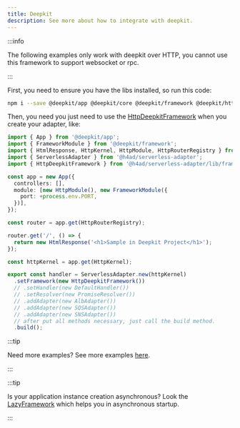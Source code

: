 ---
title: Deepkit
description: See more about how to integrate with deepkit.
---

:::info

The following examples only work with deepkit over HTTP, you cannot use this framework to support websocket or rpc.

:::

First, you need to ensure you have the libs installed, so run this code:

```bash
npm i --save @deepkit/app @deepkit/core @deepkit/framework @deepkit/http @deepkit/type @deepkit/type-compiler
```

Then, you need you just need to use the [HttpDeepkitFramework](../../api/Frameworks/HttpDeepkitFramework) when you create your adapter, like:

```ts title="index.ts"
import { App } from '@deepkit/app';
import { FrameworkModule } from '@deepkit/framework';
import { HtmlResponse, HttpKernel, HttpModule, HttpRouterRegistry } from '@deepkit/http';
import { ServerlessAdapter } from '@h4ad/serverless-adapter';
import { HttpDeepkitFramework } from '@h4ad/serverless-adapter/lib/frameworks/deepkit';

const app = new App({
  controllers: [],
  module: [new HttpModule(), new FrameworkModule({
    port: +process.env.PORT,
  })],
});

const router = app.get(HttpRouterRegistry);

router.get('/', () => {
  return new HtmlResponse('<h1>Sample in Deepkit Project</h1>');
});

const httpKernel = app.get(HttpKernel);

export const handler = ServerlessAdapter.new(httpKernel)
  .setFramework(new HttpDeepkitFramework())
  // .setHandler(new DefaultHandler())
  // .setResolver(new PromiseResolver())
  // .addAdapter(new AlbAdapter())
  // .addAdapter(new SQSAdapter())
  // .addAdapter(new SNSAdapter())
  // after put all methods necessary, just call the build method.
  .build();
```

:::tip

Need more examples? See more examples [here](https://github.com/H4ad/serverless-adapter-examples#deepkit).

:::

:::tip

Is your application instance creation asynchronous? Look the [LazyFramework](./lazy) which helps you in asynchronous startup.

:::
